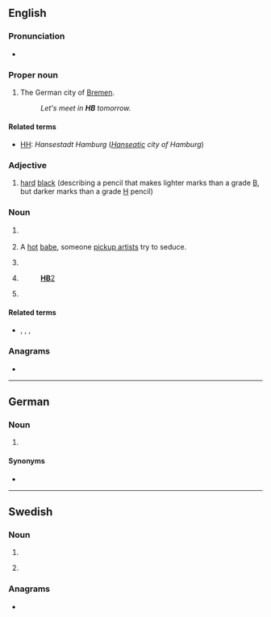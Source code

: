{{also|hb|Hb.|ḥb|ḫb|Hb}}
==English==

===Pronunciation===
* {{audio|en|En-au-HB.ogg|Audio (AU)}}

===Proper noun===
{{en-proper noun}}

# {{initialism of|en|[[Hansestadt]] [[Bremen]]}} The German city of [[Bremen]]. {{qualifier|Used on licence plates and informally in other contexts.}}
#: ''Let's meet in '''HB''' tomorrow.''

====Related terms====
* [[HH]]: ''Hansestadt Hamburg'' (''[[Hanseatic]] city of Hamburg'')

===Adjective===
{{en-adj|-}}

# [[hard]] [[black]] (describing a pencil that makes lighter marks than a grade [[B]], but darker marks than a grade [[H]] pencil)

===Noun===
{{en-noun}}

# {{lb|en|stars}} {{initialism of|en|horizontal branch}}
# {{lb|en|slang|seduction community}} A [[hot]] [[babe]], someone [[pickup artist]]s try to seduce. {{qualifier|Usually followed by a number in the 1-10 scale of physical beauty, e.g. ''HB10''.}}
# {{lb|en|health}} {{initialism of|en|homebirth}}
# {{lb|en|legal|politics|often followed by a number}} {{initialism of|en|[[house]] [[bill]]||a bill proposed in or passed by a legislative [[house]]}} {{q|Compare [[SB]].}}
#: [[:w:HB2|'''HB'''2]]
# {{lb|en|American football}} {{initialism of|en|halfback}}

====Related terms====
* {{sense|horizontal branch}} {{l|en|AGB}}, {{l|en|BHB}}, {{l|en|TRGB}}, {{l|en|ZAHB}}

===Anagrams===
* {{anagrams|en|a=bh|B"H|B&H|BH}}

----

==German==
{{wikipedia|lang=de}}

===Noun===
{{head|de|noun}}

# {{lb|de|Switzerland}} {{initialism of|de|[[Hauptbahnhof]]||central/main train station}}

====Synonyms====
* {{l|de|Hbf|Hbf.}}

----

==Swedish==

===Noun===
{{head|sv|noun}}

# {{initialism of|sv|handelsbolag|t=general partnership}}
# {{lb|sv|slang}} {{initialism of|sv|hembränt|t=moonshine}}

===Anagrams===
* {{anagrams|sv|a=bh|BH|bh}}